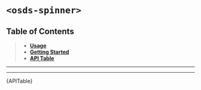 
<Meta title="UI Components/️Spinner [atom]/Web Component" />

# `<osds-spinner>`

## Table of Contents
> - **[Usage](#usage)**
> - **[Getting Started](#getting-started)**
> - **[API Table](#api-table)**

<hr/>
<Usage />
<hr/>
<div id="api-table"><Description>{APITable}</Description></div>
